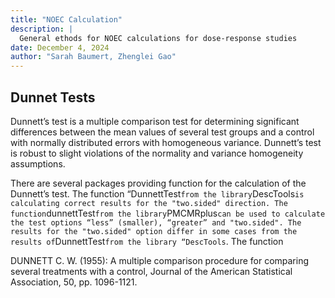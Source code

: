 ```yaml
---
title: "NOEC Calculation"
description: | 
  General ethods for NOEC calculations for dose-response studies
date: December 4, 2024
author: "Sarah Baumert, Zhenglei Gao"
---
```




## Dunnet Tests

Dunnett's test is a multiple comparison test for determining significant differences between the mean values of several test groups and a control with normally distributed errors with homogeneous variance. Dunnett's test is robust to slight violations of the normality and variance homogeneity assumptions.

There are several packages providing function for the calculation of the Dunnett’s test. The function "DunnettTest` from the library `DescTools` is calculating correct results for the "two.sided" direction. The function `dunnettTest` from the library `PMCMRplus` can be used to calculate the test options “less” (smaller), “greater” and "two.sided". The results for the "two.sided" option differ in some cases from the results of `DunnettTest` from the library “DescTools`. The function 





DUNNETT C. W. (1955): A multiple comparison procedure for comparing several treatments with a control, Journal of the American Statistical Association, 50, pp. 1096-1121.
